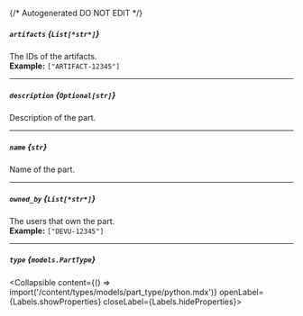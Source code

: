 {/* Autogenerated DO NOT EDIT  */}

##### `artifacts` *{`List[*str*]`}*
The IDs of the artifacts.
<br/>
**Example:** `["ARTIFACT-12345"]`

---
##### `description` *{`Optional[str]`}*
Description of the part.

---
##### `name` *{`str`}*
Name of the part.

---
##### `owned_by` *{`List[*str*]`}*
The users that own the part.
<br/>
**Example:** `["DEVU-12345"]`

---
##### `type` *{`models.PartType`}*
<Collapsible content={() => import('/content/types/models/part_type/python.mdx')} openLabel={Labels.showProperties} closeLabel={Labels.hideProperties}>
</Collapsible>



